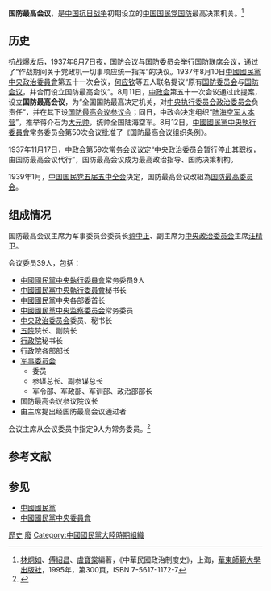 '''国防最高会议'''，是[[中国抗日战争|中国抗日战争]]初期设立的[[中国国民党|中国国民党]][[国防|国防]]最高决策机关。<ref>[[林炯如|林炯如]]、[[傅紹昌|傅紹昌]]、[[虞寶棠|虞寶棠]]編著，《中華民國政治制度史》，上海，[[華東師範大學出版社|華東師範大學出版社]]，1995年，第300頁，ISBN 7-5617-1172-7</ref>

==历史==
抗战爆发后，1937年8月7日夜，[[国防会议|国防会议]]与[[国防最高委员会|国防委员会]]举行国防联席会议，通过了“作战期间关于党政机一切事项应统一指挥”的决议。1937年8月10日[[中國國民黨中央政治委員會|中國國民黨中央政治委員會]]第五十一次会议，[[何应钦|何应钦]]等五人联名提议“原有[[国防最高委员会|国防委员会]]与[[国防会议|国防会议]]，并合而设立国防最高会议”。8月11日，[[中政会|中政会]]第五十一次会议通过此提案，设立'''国防最高会议'''，为“全国国防最高决定机关，对[[中國國民黨中央執行委員會|中央执行委员会]][[中國國民黨中央政治委員會|政治委员会]]负责任”，并在其下设[[国防最高会议参议会|国防最高会议参议会]]；同日，中政会决定组织“[[陆海空军大本营|陆海空军大本营]]”，推举蒋介石为[[大元帅|大元帅]]，统帅全国陆海空军。8月12日，[[中國國民黨中央執行委員會|中國國民黨中央執行委員會]]常务委员会第50次会议批准了《国防最高会议组织条例》。

1937年11月17日，中政会第59次常务会议议定“中央政治委员会暂行停止其职权，由国防最高会议代行”，国防最高会议成为最高政治指导、国防决策机构。

1939年1月，[[中国国民党第五次全国代表大会#五届五中全会|中国国民党五届五中全会]]决定，国防最高会议改組為[[国防最高委员会|国防最高委员会]]。

==组成情况==
国防最高会议主席为军事委员会委员长[[蒋中正|蒋中正]]、副主席为[[中國國民黨中央政治委員會|中央政治委员会]]主席[[汪精卫|汪精卫]]。

会议委员39人，包括：
*[[中國國民黨中央執行委員會|中國國民黨中央執行委員會]]常务委员9人
*[[中國國民黨中央執行委員會|中國國民黨中央執行委員會]]秘书长
*[[中國國民黨|中國國民黨]]中央各部委首长
*[[中國國民黨中央委員會考核紀律委員會|中國國民黨中央监察委员会]]常务委员
*[[中國國民黨中央政治委員會|中央政治委员会]]委员、秘书长
*[[五院|五院]]院长、副院长
*[[行政院|行政院]]秘书长
*行政院各部部长
*[[国民政府军事委员会|军事委员会]]
**委员
**参谋总长、副参谋总长
**军令部、军政部、军训部、政治部部长
*国防最高会议参议院议长
*由主席提出经国防最高会议通过者

会议主席从会议委员中指定9人为常务委员。<ref>{{Cite web |url=http://www.ch.zju.edu.cn/jjsandchina/display.php?menu=123 |title=“蒋介石与战时外交制度”作者：陈雁《民国档案》2002年第1期 |accessdate=2014-08-16 |archive-date=2014-08-19 |archive-url=https://web.archive.org/web/20140819082029/http://www.ch.zju.edu.cn/jjsandchina/display.php?menu=123 |dead-url=yes }}</ref>
==参考文献==
{{Reflist}}

==参见==
*[[中國國民黨|中國國民黨]]
*[[中國國民黨中央委員會|中國國民黨中央委員會]]

[[Category:中國國民黨中央組織|歷史]]
[[Category:中华民国大陆时期军事组织|廢]]
[[Category:中國國民黨大陸時期組織|Category:中國國民黨大陸時期組織]]